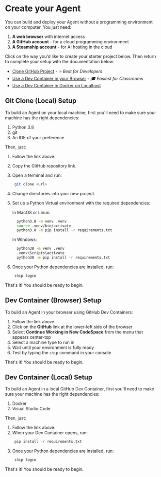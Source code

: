 
# Create your Agent

You can build and deploy your Agent without a programming environment on your computer. You just need:

1. **A web browser** with internet access
2. **A GitHub account** - for a cloud programming environment
3. **A Steamship account** - for AI hosting in the cloud

Click on the way you'd like to create your starter project below. Then return to complete your setup with the documentation below.

- [Clone GitHub Project](https://steamship.com/learn/clone-github) - _⭐️ Best for Developers_
- [Use a Dev Container in your Browser](https://steamship.com/learn/clone-devcontainer-browser) - _🎓 Easiest for Classrooms_
- [Use a Dev Container in Docker on Localhost](https://steamship.com/learn/clone-devcontainer-local)

## Git Clone (Local) Setup

<YouTube id="6fYO1hUpyz4" />

To build an Agent on your local machine, first you'll need to make sure your machine has the right dependencies:

1. Python 3.8
2. git
3. An IDE of your preference

Then, just:

1. Follow the link above.
2. Copy the GitHub repository link.
3. Open a terminal and run:
   ```bash
    git clone <url>
   ```
4. Change directories into your new project.
5. Set up a Python Virtual environment with the required dependencies:

   In MacOS or Linux:

   ```bash
     python3.8 -m venv .venv
     source .venv/bin/activate
     python3.8 -m pip install -r requirements.txt
   ```

   In Windows:

   ```bash
     python38 -m venv .venv
     .venv\Scripts\activate
     python38 -m pip install -r requirements.txt
   ```

6. Once your Python dependencies are installed, run:
   ```bash
    ship login
   ```

That's it! You should be ready to begin.

## Dev Container (Browser) Setup

<YouTube id="sLhfB7f4-kw" />

To build an Agent in your browser using GitHub Dev Containers:

1. Follow the link above.
2. Click on the **GitHub** link at the lower-left side of the browser
3. Select **Continue Working in New CodeSpace** from the menu that appears center-top
4. Select a machine type to run in
5. Wait until your environment is fully ready
6. Test by typing the `ship` command in your console

That's it! You should be ready to begin.

## Dev Container (Local) Setup

<YouTube id="Xpdja3y_ZgY" />

To build an Agent in a local GitHub Dev Container, first you'll need to make sure your machine has the right dependencies:

1. Docker
2. Visual Studio Code

Then, just:

1. Follow the link above.
2. When your Dev Container opens, run:
   ```bash
    pip install -r requirements.txt
   ```
3. Once your Python dependencies are installed, run:
   ```bash
    ship login
   ```

That's it! You should be ready to begin.
